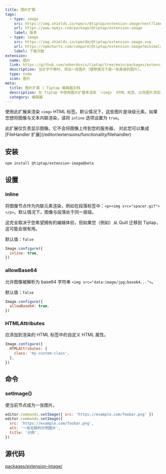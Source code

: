 ```yaml
---
title: 图片扩展
tags:
  - type: image
    src: https://img.shields.io/npm/v/@tiptap/extension-image/next?label=版本
    url: https://www.npmjs.com/package/@tiptap/extension-image
    label: 版本
  - type: image
    src: https://img.shields.io/npm/dm/@tiptap/extension-image.svg
    url: https://npmcharts.com/compare/@tiptap/extension-image?minimal=true
    label: 下载次数
extension:
  name: 图片
  link: https://github.com/ueberdosis/tiptap/tree/main/packages/extension-image
  description: 当文字不够时，添加一张图片（理想情况下是一张美丽的图片）。
  type: node
  icon: 图片
meta:
  title: 图片扩展 | Tiptap 编辑器文档
  description: 在 Tiptap 中使用图片扩展来渲染 `<img>` HTML 标签，以将图片添加到您的文档中。欲了解更多，请查看我们的文档！
  category: 编辑器
---
```



使用此扩展来渲染 `<img>` HTML 标签。默认情况下，这些图片是块级元素。如果您想将图像与文本内联渲染，请将 `inline` 选项设置为 `true`。

<Callout title="无服务器功能" variant="info">
  此扩展仅负责显示图像。它不会将图像上传到您的服务器，
  对此您可以集成 [FileHandler
  扩展](/editor/extensions/functionality/filehandler)
</Callout>

<CodeDemo path="/Nodes/Image" />

## 安装

```bash
npm install @tiptap/extension-image@beta
```

## 设置

### inline

将图像节点作为内联元素渲染，例如在段落标签中：`<p><img src="spacer.gif"></p>`。默认情况下，图像与段落处于同一层级。

这完全取决于您希望拥有的编辑体验，但如果您（例如）从 Quill 迁移到 Tiptap，这可能会很有用。

默认值：`false`

```js
Image.configure({
  inline: true,
})
```

### allowBase64

允许图像被解析为 base64 字符串 `<img src="data:image/jpg;base64...">`。

默认值：`false`

```js
Image.configure({
  allowBase64: true,
})
```

### HTMLAttributes

应添加到渲染的 HTML 标签中的自定义 HTML 属性。

```js
Image.configure({
  HTMLAttributes: {
    class: 'my-custom-class',
  },
})
```

## 命令

### setImage()

使当前节点成为一张图片。

```js
editor.commands.setImage({ src: 'https://example.com/foobar.png' })
editor.commands.setImage({
  src: 'https://example.com/foobar.png',
  alt: '一张无聊的示例图片',
  title: '示例',
})
```

## 源代码

[packages/extension-image/](https://github.com/ueberdosis/tiptap/blob/main/packages/extension-image/)